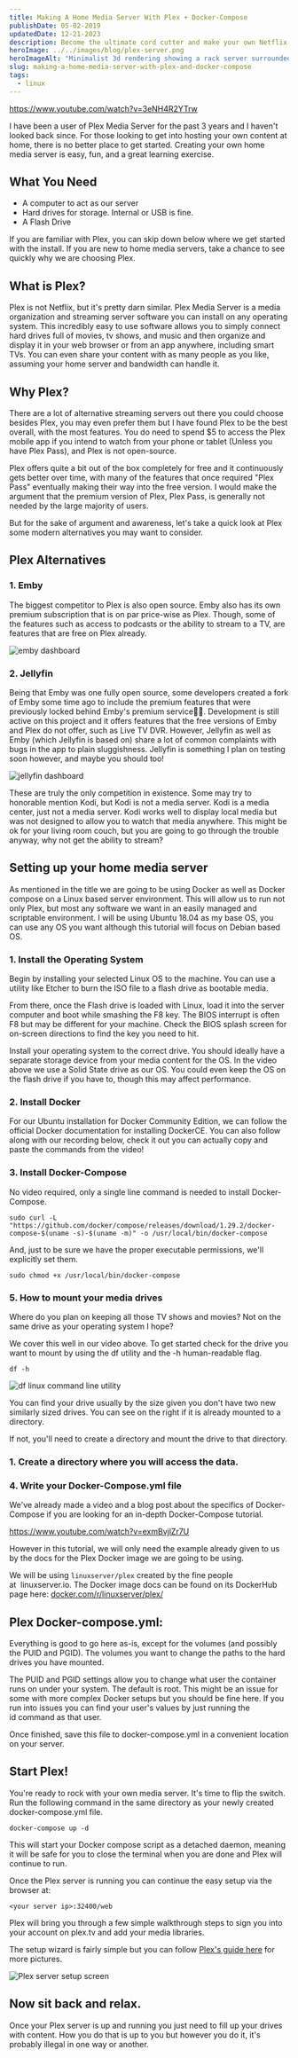```yaml
---
title: Making A Home Media Server With Plex + Docker-Compose
publishDate: 05-02-2019
updatedDate: 12-21-2023
description: Become the ultimate cord cutter and make your own Netflix-like service at home with an old computer running Docker-Compose and Plex.
heroImage: ../../images/blog/plex-server.png
heroImageAlt: "Minimalist 3d rendering showing a rack server surrounded by VHS tapes with their tape pulled out. Image created by TechSquidTV in Blender."
slug: making-a-home-media-server-with-plex-and-docker-compose
tags:
  - linux
---
```



https://www.youtube.com/watch?v=3eNH4R2YTrw

I have been a user of Plex Media Server for the past 3 years and I haven't looked back since. For those looking to get into hosting your own content at home, there is no better place to get started. Creating your own home media server is easy, fun, and a great learning exercise.

## What You Need

- A computer to act as our server
- Hard drives for storage. Internal or USB is fine.
- A Flash Drive

If you are familiar with Plex, you can skip down below where we get started with the install. If you are new to home media servers, take a chance to see quickly why we are choosing Plex.

## What is Plex?

Plex is not Netflix, but it's pretty darn similar. Plex Media Server is a media organization and streaming server software you can install on any operating system. This incredibly easy to use software allows you to simply connect hard drives full of movies, tv shows, and music and then organize and display it in your web browser or from an app anywhere, including smart TVs. You can even share your content with as many people as you like, assuming your home server and bandwidth can handle it.

## Why Plex?

There are a lot of alternative streaming servers out there you could choose besides Plex, you may even prefer them but I have found Plex to be the best overall, with the most features. You do need to spend $5 to access the Plex mobile app if you intend to watch from your phone or tablet (Unless you have Plex Pass), and Plex is not open-source.

Plex offers quite a bit out of the box completely for free and it continuously gets better over time, with many of the features that once required "Plex Pass" eventually making their way into the free version. I would make the argument that the premium version of Plex, Plex Pass, is generally not needed by the large majority of users.

But for the sake of argument and awareness, let's take a quick look at Plex some modern alternatives you may want to consider.

## Plex Alternatives

### 1. Emby

The biggest competitor to Plex is also open source. Emby also has its own premium subscription that is on par price-wise as Plex. Though, some of the features such as access to podcasts or the ability to stream to a TV, are features that are free on Plex already.

<Image src={Emby} alt="emby dashboard" />

### 2. Jellyfin

Being that Emby was one fully open source, some developers created a fork of Emby some time ago to include the premium features that were previously locked behind Emby's premium service🤷‍♂️. Development is still active on this project and it offers features that the free versions of Emby and Plex do not offer, such as Live TV DVR. However, Jellyfin as well as Emby (which Jellyfin is based on) share a lot of common complaints with bugs in the app to plain sluggishness. Jellyfin is something I plan on testing soon however, and maybe you should too!

<Image src={JellyFin} alt="jellyfin dashboard" />

These are truly the only competition in existence. Some may try to honorable mention Kodi, but Kodi is not a media server. Kodi is a media center, just not a media server. Kodi works well to display local media but was not designed to allow you to watch that media anywhere. This might be ok for your living room couch, but you are going to go through the trouble anyway, why not get the ability to stream?

## Setting up your home media server

As mentioned in the title we are going to be using Docker as well as Docker compose on a Linux based server environment. This will allow us to run not only Plex, but most any software we want in an easily managed and scriptable environment. I will be using Ubuntu 18.04 as my base OS, you can use any OS you want although this tutorial will focus on Debian based OS.

### 1. Install the Operating System

Begin by installing your selected Linux OS to the machine. You can use a utility like Etcher to burn the ISO file to a flash drive as bootable media.

From there, once the Flash drive is loaded with Linux, load it into the server computer and boot while smashing the F8 key. The BIOS interrupt is often F8 but may be different for your machine. Check the BIOS splash screen for on-screen directions to find the key you need to hit.

Install your operating system to the correct drive. You should ideally have a separate storage device from your media content for the OS. In the video above we use a Solid State drive as our OS. You could even keep the OS on the flash drive if you have to, though this may affect performance.

### 2. Install Docker

For our Ubuntu installation for Docker Community Edition, we can follow the official Docker documentation for installing DockerCE. You can also follow along with our recording below, check it out you can actually copy and paste the commands from the video!

### 3. Install Docker-Compose

No video required, only a single line command is needed to install Docker-Compose.

```shell
sudo curl -L "https://github.com/docker/compose/releases/download/1.29.2/docker-compose-$(uname -s)-$(uname -m)" -o /usr/local/bin/docker-compose
```

And, just to be sure we have the proper executable permissions, we'll explicitly set them.

```shell
sudo chmod +x /usr/local/bin/docker-compose
```

### 5. How to mount your media drives

Where do you plan on keeping all those TV shows and movies? Not on the same drive as your operating system I hope?

We cover this well in our video above. To get started check for the drive you want to mount by using the df utility and the -h human-readable flag.

```shell
df -h
```

<Image src={DFUtil} alt="df linux command line utility" />

You can find your drive usually by the size given you don't have two new similarly sized drives. You can see on the right if it is already mounted to a directory.

If not, you'll need to create a directory and mount the drive to that directory.

### 1. Create a directory where you will access the data.

### 4. Write your Docker-Compose.yml file

We've already made a video and a blog post about the specifics of Docker-Compose if you are looking for an in-depth Docker-Compose tutorial.

https://www.youtube.com/watch?v=exmBvjlZr7U

However in this tutorial, we will only need the example already given to us by the docs for the Plex Docker image we are going to be using.

We will be using `linuxserver/plex` created by the fine people at  linuxserver.io. The Docker image docs can be found on its DockerHub page here: [docker.com/r/linuxserver/plex/](https://hub.docker.com/r/linuxserver/plex/)

## Plex Docker-compose.yml:

Everything is good to go here as-is, except for the volumes (and possibly the PUID and PGID). The volumes you want to change the paths to the hard drives you have mounted.

The PUID and PGID settings allow you to change what user the container runs on under your system. The default is root. This might be an issue for some with more complex Docker setups but you should be fine here. If you run into issues you can find your user's values by just running the id command as that user.

Once finished, save this file to docker-compose.yml in a convenient location on your server.

## Start Plex!

You're ready to rock with your own media server. It's time to flip the switch. Run the following command in the same directory as your newly created docker-compose.yml file.

```
docker-compose up -d
```

This will start your Docker compose script as a detached daemon, meaning it will be safe for you to close the terminal when you are done and Plex will continue to run.

Once the Plex server is running you can continue the easy setup via the browser at:

```
<your server ip>:32400/web
```

Plex will bring you through a few simple walkthrough steps to sign you into your account on plex.tv and add your media libraries.

The setup wizard is fairly simple but you can follow [Plex's guide here](https://support.plex.tv/articles/200288896-basic-setup-wizard/) for more pictures.

<Image src={PlexSetup} alt="Plex server setup screen" />

## Now sit back and relax.

Once your Plex server is up and running you just need to fill up your drives with content. How you do that is up to you but however you do it, it's probably illegal in one way or another.
